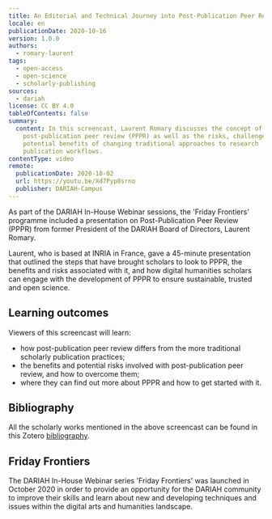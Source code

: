```yaml
---
title: An Editorial and Technical Journey into Post-Publication Peer Review (PPPR)
locale: en
publicationDate: 2020-10-16
version: 1.0.0
authors:
  - romary-laurent
tags:
  - open-access
  - open-science
  - scholarly-publishing
sources:
  - dariah
license: CC BY 4.0
tableOfContents: false
summary:
  content: In this screencast, Laurent Romary discusses the concept of
    post-publication peer review (PPPR) as well as the risks, challenges and
    potential benefits of changing traditional approaches to research
    publication workflows.
contentType: video
remote:
  publicationDate: 2020-10-02
  url: https://youtu.be/Xd7Pyp8srno
  publisher: DARIAH-Campus
---
```

As part of the DARIAH In-House Webinar sessions, the 'Friday Frontiers' programme included a presentation on Post-Publication Peer Review (PPPR) from former President of the DARIAH Board of Directors, Laurent Romary.

Laurent, who is based at INRIA in France, gave a 45-minute presentation that outlined the steps that have brought scholars to look to PPPR, the benefits and risks associated with it, and how digital humanities scholars can engage with the development of PPPR to ensure sustainable, trusted and open science.

## Learning outcomes

Viewers of this screencast will learn:

* how post-publication peer review differs from the more traditional scholarly publication practices;
* the benefits and potential risks involved with post-publication peer review, and how to overcome them;
* where they can find out more about PPPR and how to get started with it.

<VideoCard title="Click to view" subtitle="An Editorial and Technical Journey into Post-Publication Peer Review (PPPR)" id="Xd7Pyp8srno" image="images/PPPR-title-slide.png" />

## Bibliography

All the scholarly works mentioned in the above screencast can be found in this Zotero [bibliography](https://www.zotero.org/groups/2587787/pppr/library).

## Friday Frontiers

The DARIAH In-House Webinar series 'Friday Frontiers' was launched in October 2020 in order to provide an opportunity for the DARIAH community to improve their skills and learn about new and developing techniques and issues within the digital arts and humanities landscape.

